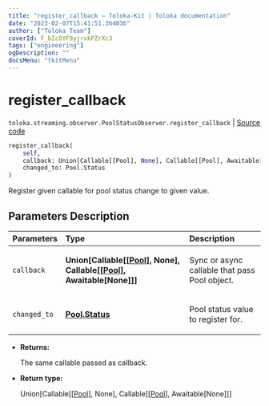 ```yaml
---
title: "register_callback — Toloka-Kit | Toloka documentation"
date: "2023-02-07T15:41:51.364036"
author: ["Toloka Team"]
coverId: F_bIcOYF9yjrxkPZrXc3
tags: ["engineering"]
ogDescription: ""
docsMenu: "tkitMenu"
---
```


# register_callback
`toloka.streaming.observer.PoolStatusObserver.register_callback` | [Source code](https://github.com/Toloka/toloka-kit/blob/v1.1.3/src/streaming/observer.py#L205)

```python
register_callback(
    self,
    callback: Union[Callable[[Pool], None], Callable[[Pool], Awaitable[None]]],
    changed_to: Pool.Status
)
```

Register given callable for pool status change to given value.

## Parameters Description

| Parameters | Type | Description |
| :----------| :----| :-----------|
`callback`|**Union\[Callable\[\[[Pool](/docs-new/toloka-kit/reference/toloka.client.pool.Pool)\], None\], Callable\[\[[Pool](/docs-new/toloka-kit/reference/toloka.client.pool.Pool)\], Awaitable\[None\]\]\]**|<p>Sync or async callable that pass Pool object.</p>
`changed_to`|**[Pool.Status](/docs-new/toloka-kit/reference/toloka.client.pool.Pool.Status)**|<p>Pool status value to register for.</p>

* **Returns:**

  The same callable passed as callback.

* **Return type:**

  Union\[Callable\[\[[Pool](/docs-new/toloka-kit/reference/toloka.client.pool.Pool)\], None\], Callable\[\[[Pool](/docs-new/toloka-kit/reference/toloka.client.pool.Pool)\], Awaitable\[None\]\]\]
